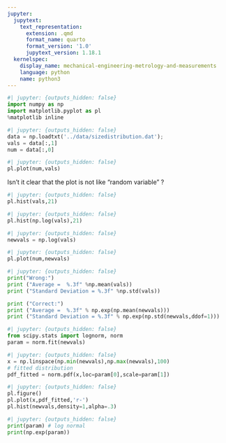 ```yaml
---
jupyter:
  jupytext:
    text_representation:
      extension: .qmd
      format_name: quarto
      format_version: '1.0'
      jupytext_version: 1.18.1
  kernelspec:
    display_name: mechanical-engineering-metrology-and-measurements
    language: python
    name: python3
---
```


```python
#| jupyter: {outputs_hidden: false}
import numpy as np
import matplotlib.pyplot as pl
%matplotlib inline
```

```python
#| jupyter: {outputs_hidden: false}
data = np.loadtxt('../data/sizedistribution.dat');
vals = data[:,1]
num = data[:,0]
```

```python
#| jupyter: {outputs_hidden: false}
pl.plot(num,vals)
```

Isn't it clear that the plot is not like "random variable" ?

```python
#| jupyter: {outputs_hidden: false}
pl.hist(vals,21)
```

```python
#| jupyter: {outputs_hidden: false}
pl.hist(np.log(vals),21)
```

```python
#| jupyter: {outputs_hidden: false}
newvals = np.log(vals)
```

```python
#| jupyter: {outputs_hidden: false}
pl.plot(num,newvals)
```

```python
#| jupyter: {outputs_hidden: false}
print("Wrong:")
print ("Average =  %.3f" %np.mean(vals))
print ("Standard Deviation = %.3f" %np.std(vals))

print ("Correct:")
print ("Average =  %.3f" % np.exp(np.mean(newvals)))
print ("Standard Deviation = %.3f" % np.exp(np.std(newvals,ddof=1)))
```

```python
#| jupyter: {outputs_hidden: false}
from scipy.stats import lognorm, norm
param = norm.fit(newvals)
```

```python
#| jupyter: {outputs_hidden: false}
x = np.linspace(np.min(newvals),np.max(newvals),100)
# fitted distribution
pdf_fitted = norm.pdf(x,loc=param[0],scale=param[1])
```

```python
#| jupyter: {outputs_hidden: false}
pl.figure()
pl.plot(x,pdf_fitted,'r-')
pl.hist(newvals,density=1,alpha=.3)
```

```python
#| jupyter: {outputs_hidden: false}
print(param) # log normal
print(np.exp(param))
```

